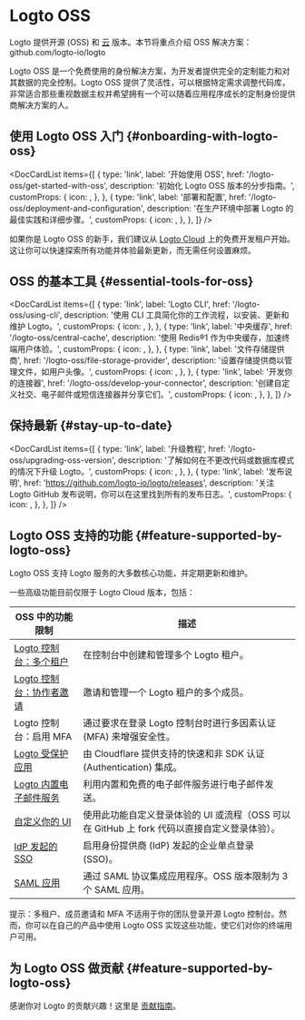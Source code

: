 
# Logto OSS

Logto 提供开源 (OSS) 和 [云](/logto-cloud) 版本。本节将重点介绍 OSS 解决方案：<Url type="inline" href="https://github.com/logto-io/logto">github.com/logto-io/logto</Url>

Logto OSS 是一个免费使用的身份解决方案，为开发者提供完全的定制能力和对其数据的完全控制。Logto OSS 提供了灵活性，可以根据特定需求调整代码库，非常适合那些重视数据主权并希望拥有一个可以随着应用程序成长的定制身份提供商解决方案的人。

## 使用 Logto OSS 入门 \{#onboarding-with-logto-oss}

<DocCardList
  items={[
    {
      type: 'link',
      label: '开始使用 OSS',
      href: '/logto-oss/get-started-with-oss',
      description: '初始化 Logto OSS 版本的分步指南。',
      customProps: {
        icon: <RocketIcon />,
      },
    },
    {
      type: 'link',
      label: '部署和配置',
      href: '/logto-oss/deployment-and-configuration',
      description:
        '在生产环境中部署 Logto 的最佳实践和详细步骤。',
      customProps: {
        icon: <GearIcon />,
      },
    },
  ]}
/>

<Admonition type="tip" title="需要快速入门？">

如果你是 Logto OSS 的新手，我们建议从 [Logto Cloud](https://cloud.logto.io) 上的免费开发租户开始。这让你可以快速探索所有功能并体验最新更新，而无需任何设置麻烦。

</Admonition>

## OSS 的基本工具 \{#essential-tools-for-oss}

<DocCardList
  items={[
    {
      type: 'link',
      label: 'Logto CLI',
      href: '/logto-oss/using-cli',
      description: '使用 CLI 工具简化你的工作流程，以安装、更新和维护 Logto。',
      customProps: {
        icon: <CliIcon />,
      },
    },
    {
      type: 'link',
      label: '中央缓存',
      href: '/logto-oss/central-cache',
      description: '使用 Redis®1 作为中央缓存，加速终端用户体验。',
      customProps: {
        icon: <CentralCacheIcon />,
      },
    },
    {
      type: 'link',
      label: '文件存储提供商',
      href: '/logto-oss/file-storage-provider',
      description: '设置存储提供商以管理文件，如用户头像。',
      customProps: {
        icon: <FileStorageIcon />,
      },
    },
    {
      type: 'link',
      label: '开发你的连接器',
      href: '/logto-oss/develop-your-connector',
      description: '创建自定义社交、电子邮件或短信连接器并分享它们。',
      customProps: {
        icon: <ConnectorsIcon />,
      },
    },
  ]}
/>
## 保持最新 \{#stay-up-to-date}

<DocCardList
  items={[
    {
      type: 'link',
      label: '升级教程',
      href: '/logto-oss/upgrading-oss-version',
      description: '了解如何在不更改代码或数据库模式的情况下升级 Logto。',
      customProps: {
        icon: <UpdateIcon />,
      },
    },
    {
      type: 'link',
      label: '发布说明',
      href: 'https://github.com/logto-io/logto/releases',
      description:
        '关注 Logto GitHub 发布说明，你可以在这里找到所有的发布日志。',
      customProps: {
        icon: <DocumentIcon />,
      },
    },
  ]}
/>

## Logto OSS 支持的功能 \{#feature-supported-by-logto-oss}

Logto OSS 支持 Logto 服务的大多数核心功能，并定期更新和维护。

一些高级功能目前仅限于 Logto Cloud 版本，包括：

| OSS 中的功能限制                                                          | 描述                                                                                                                                        |
| ----------------------------------------------------------------------------------- | -------------------------------------------------------------------------------------------------------------------------------------------------- |
| [Logto 控制台：多个租户](/logto-cloud/tenant-settings)                     | 在控制台中创建和管理多个 Logto 租户。                                                                                             |
| [Logto 控制台：协作者邀请](/logto-cloud/tenant-member-management)     | 邀请和管理一个 Logto 租户的多个成员。                                                                                            |
| Logto 控制台：启用 MFA                                                           | 通过要求在登录 Logto 控制台时进行多因素认证 (MFA) 来增强安全性。                                                    |
| [Logto 受保护应用](/integrate-logto/protected-app)                               | 由 Cloudflare 提供支持的快速和非 SDK 认证 (Authentication) 集成。                                                                                |
| [Logto 内置电子邮件服务](/connectors/email-connectors/built-in-email-service) | 利用内置和免费的电子邮件服务进行电子邮件发送。                                                                                    |
| [自定义你的 UI](/customization/bring-your-ui)                                       | 使用此功能自定义登录体验的 UI 或流程（OSS 可以在 GitHub 上 fork 代码以直接自定义登录体验）。 |
| [IdP 发起的 SSO](/end-user-flows/enterprise-sso/idp-initiated-sso)               | 启用身份提供商 (IdP) 发起的企业单点登录 (SSO)。                                                                                      |
| [SAML 应用](/integrate-logto/saml-app)                                              | 通过 SAML 协议集成应用程序。OSS 版本限制为 3 个 SAML 应用。                                                               |

提示：多租户、成员邀请和 MFA 不适用于你的团队登录开源 Logto 控制台。然而，你可以在自己的产品中使用 Logto OSS 实现这些功能，使它们对你的终端用户可用。

## 为 Logto OSS 做贡献 \{#feature-supported-by-logto-oss}

感谢你对 Logto 的贡献兴趣！这里是 [贡献指南](/logto-oss/contribution)。